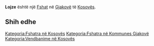 {{Fshat në Kosovës
 | Emri                = Lojze
| srp_N_name = Lojze
| srp_N_FULL_NAME_RO = Lojze
| srp_N_FULL_NAME_ND_RO = Lojze
| srp_N_SORT_NAME_RG = LOJZE
| srp_N_FULL_NAME_RG = Lojze
| srp_N_FULL_NAME_ND_RG = Lojze

 | Emri (Rasa dhanore) = 
 | Figura              = 
 | Shteti              = Kosovo
 | Komuna              = Gjakovë
 | Kodi postar         = 
 | Sipërfaqja          = 

 | Popullsia           = 

 | Regj. i popullsisë  = 
 | Dend. e popullsisë  = 
 | Faqja zyrtare       = 
 <!--- Koordinatat ----> 
 | Gjerësia            = 42.407778
 | Gjatësia            = 21.114444
 | Lartësia            = 
}}
'''Lojze''' është një [[Fshat]] në [[Gjakovë]] të [[Kosovës]].

<!-- == Gjeografia == -->
<!-- == Historia == -->
<!-- == Demografia == -->
== Shih edhe ==
{{Komuna Gjakovë}}
{{Kosovo-Administrata-Cung}}

[[Kategoria:Fshatra në Kosovës]]
[[Kategoria:Fshatra në Kommunes Gjakovë]]
[[Kategoria:Vendbanime në Kosovës]]